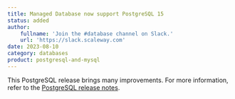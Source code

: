 ```yaml
---
title: Managed Database now support PostgreSQL 15
status: added
author:
    fullname: 'Join the #database channel on Slack.'
    url: 'https://slack.scaleway.com'
date: 2023-08-10
category: databases
product: postgresql-and-mysql
---
```


This PostgreSQL release brings many improvements. For more information, refer to the [PostgreSQL release notes](https://www.postgresql.org/about/news/postgresql-153-148-1311-1215-and-1120-released-2637/).

